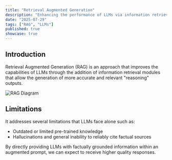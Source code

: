 ```yaml
---
title: "Retrieval Augmented Generation"
description: "Enhancing the performance of LLMs via information retrievers."
date: "2025-07-29"
tags: ["RAG", "LLMs"]
published: true
showcase: true
---
```


## Introduction

Retrieval Augmented Generation (RAG) is an approach that improves the capabilities of LLMs through the addition of information retrieval modules that allow the generation of more accurate and relevant "reasoning" outputs. 

![RAG Diagram](/images/2QEYdCD9An.png)

## Limitations

It addresses several limitations that LLMs face alone such as:
- Outdated or limited pre-trained knowledge
- Hallucinations and general inability to reliably cite factual sources

By directly providing LLMs with factually grounded information within an augmented prompt, we can expect to receive higher quality responses. 